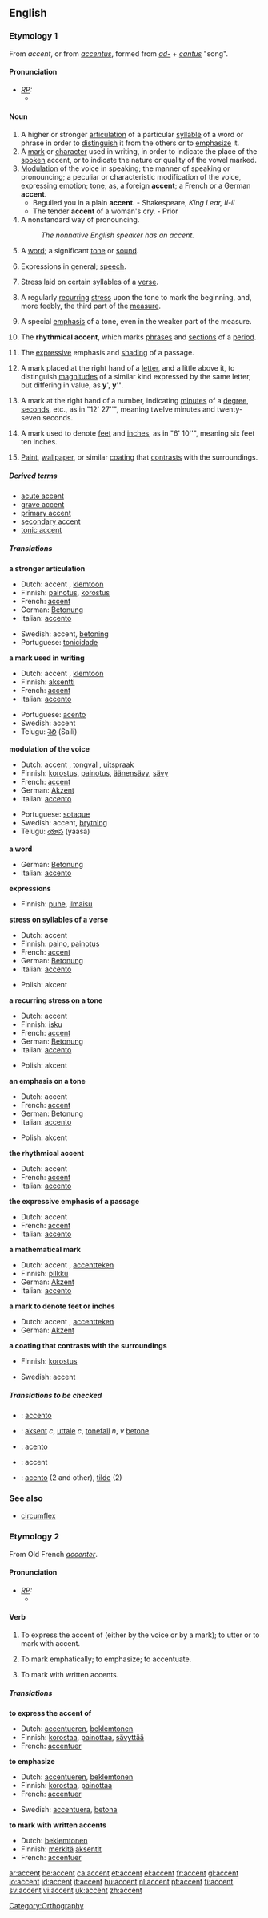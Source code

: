 ==English==

===Etymology 1===
From {{F.}} ''accent'', or from {{L.}} ''[[accentus]]'', formed from ''[[ad-]]'' + ''[[cantus]]'' "song".

====Pronunciation====
* ''[[RP]]:''
** {{IPA|/ˈæksənt/}}

====Noun====
{{en-noun}}

# A higher or stronger [[articulation]] of a particular [[syllable]] of a word or phrase in order to [[distinguish]] it from the others or to [[emphasize]] it.
# A [[mark]] or [[character]] used in writing, in order to indicate the place of the [[spoken]] accent, or to indicate the nature or quality of the vowel marked.
# [[modulation|Modulation]] of the voice in speaking; the manner of speaking or pronouncing; a peculiar or characteristic modification of the voice, expressing emotion; [[tone]]; as, a foreign '''accent'''; a French or a German '''accent'''.
#* Beguiled you in a plain '''accent'''. - Shakespeare, ''King Lear, II-ii''
#* The tender '''accent''' of a woman's cry. - Prior
# A nonstandard way of pronouncing.
#:''The nonnative English speaker has an accent.''
# A [[word]]; a significant [[tone]] or [[sound]].
# {{italbrac|in plural}} Expressions in general; [[speech]].
# {{prosody}} Stress laid on certain syllables of a [[verse]].
# {{music}} A regularly [[recur]]ring [[stress]] upon the tone to mark the beginning, and, more feebly, the third part of the [[measure]].
# {{music}} A special [[emphasis]] of a tone, even in the weaker part of the measure.
# {{music}} The '''rhythmical accent''', which marks [[phrase]]s and [[section]]s of a [[period]].
# {{music}} The [[expressive]] emphasis and [[shading]] of a passage.
# {{mathematics}} A mark placed at the right hand of a [[letter]], and a little above it, to distinguish [[magnitude]]s of a similar kind expressed by the same letter, but differing in value, as '''y'''', '''y<nowiki>''</nowiki>'''.
# {{geometry}} A mark at the right hand of a number, indicating [[minute]]s of a [[degree]], [[second]]s, etc., as in "12' 27<nowiki>''</nowiki>", meaning twelve minutes and twenty-seven seconds.
# {{engineering}} A mark used to denote [[feet]] and [[inch]]es, as in "6' 10<nowiki>''</nowiki>", meaning six feet ten inches.
# [[paint|Paint]], [[wallpaper]], or similar [[coating]] that [[contrast]]s with the surroundings.

=====Derived terms=====
*[[acute accent]]
*[[grave accent]]
*[[primary accent]]
*[[secondary accent]]
*[[tonic accent]]

=====Translations=====
'''a stronger articulation'''
{{top}}
*Dutch: accent {{n}}, [[klemtoon]] {{m}}
*Finnish: [[painotus]], [[korostus]]
*French: [[accent#French|accent]] {{m}}
*German: [[Betonung]] {{f}}
*Italian: [[accento]] {{m}}
{{mid}}
*Swedish: accent, [[betoning]]
*Portuguese: [[tonicidade]] {{m}}
{{bottom}}

'''a mark used in writing'''
{{top}}
*Dutch: accent {{n}}, [[klemtoon]] {{m}}
*Finnish: [[aksentti]]
*French: [[accent#French|accent]] {{m}}
*Italian: [[accento]] {{m}}
{{mid}}
*Portuguese: [[acento]] {{m}}
*Swedish: accent
*Telugu: [[శైలి]] (Saili)
{{bottom}}

'''modulation of the voice'''
{{top}}
*Dutch: accent {{n}}, [[tongval]] {{m}}, [[uitspraak]] {{f}}
*Finnish: [[korostus]], [[painotus]], [[äänensävy]], [[sävy]]
*French: [[accent#French|accent]] {{m}}
*German: [[Akzent]] {{m}}
*Italian: [[accento]] {{m}}
{{mid}}
*Portuguese: [[sotaque]] {{m}}
*Swedish: accent, [[brytning]]
*Telugu: [[యాస]] (yaasa)
{{bottom}}

'''a word'''
{{top}}
*German: [[Betonung]] {{f}}
*Italian: [[accento]] {{m}}
{{mid}}
{{bottom}}

'''expressions'''
{{top}}
*Finnish: [[puhe]], [[ilmaisu]]
{{mid}}
{{bottom}}

'''stress on syllables of a verse'''
{{top}}
*Dutch: accent {{n}}
*Finnish: [[paino]], [[painotus]]
*French: [[accent#French|accent]] {{m}}
*German: [[Betonung]] {{f}}
*Italian: [[accento]] {{m}}
{{mid}}
*Polish: akcent {{m}}
{{bottom}}

'''a recurring stress on a tone'''
{{top}}
*Dutch: accent {{n}}
*Finnish: [[isku]]
*French: [[accent#French|accent]] {{m}}
*German: [[Betonung]] {{f}}
*Italian: [[accento]] {{m}}
{{mid}}
*Polish: akcent {{m}}
{{bottom}}

'''an emphasis on a tone'''
{{top}}
*Dutch: accent {{n}}
*French: [[accent#French|accent]] {{m}}
*German: [[Betonung]] {{f}}
*Italian: [[accento]] {{m}}
{{mid}}
*Polish: akcent {{m}}
{{bottom}}

'''the rhythmical accent'''
{{top}}
*Dutch: accent {{n}}
*French: [[accent#French|accent]] {{m}}
*Italian: [[accento]] {{m}}
{{mid}}
{{bottom}}

'''the expressive emphasis of a passage'''
{{top}}
*Dutch: accent {{n}}
*French: [[accent#French|accent]] {{m}}
*Italian: [[accento]] {{m}}
{{mid}}
{{bottom}}

'''a mathematical mark'''
{{top}}
*Dutch: accent {{n}}, [[accentteken]] {{n}}
*Finnish: [[pilkku]]
*German: [[Akzent]] {{m}}
*Italian: [[accento]] {{m}}
{{mid}}
{{bottom}}

'''a mark to denote feet or inches'''
{{top}}
*Dutch: accent {{n}}, [[accentteken]] {{n}}
*German: [[Akzent]] {{m}}
{{mid}}
{{bottom}}

'''a coating that contrasts with the surroundings'''
{{top}}
*Finnish: [[korostus]]
{{mid}}
*Swedish: accent
{{bottom}}

=====Translations to be checked=====
{{checktrans}}
*{{ttbc|Interlingua}}: [[accento]]
*{{ttbc|Norwegian}}: [[aksent]] ''c'', [[uttale]] ''c'', [[tonefall]] ''n'', ''v'' [[betone]]
*{{ttbc|Portuguese}}: [[acento]]
*{{ttbc|Romanian}}: accent
*{{ttbc|Spanish}}: [[acento]] (2 and other), [[tilde]] (2)

===See also===
*[[circumflex]]

===Etymology 2===
From Old French ''[[accenter]]''.

====Pronunciation====
* ''[[RP]]:''
** {{IPA|/əkˈsent/}}

====Verb====
{{en-verb}}

# {{transitive}} To express the accent of (either by the voice or by a mark); to utter or to mark with accent.
# {{transitive}} To mark emphatically; to emphasize; to accentuate.
# {{transitive}} To mark with written accents.

=====Translations=====
'''to express the accent of'''
{{top}}
* Dutch: [[accentueren]], [[beklemtonen]]
*Finnish: [[korostaa]], [[painottaa]], [[sävyttää]]
*French: [[accentuer]]
{{mid}}
{{bottom}}

'''to emphasize'''
{{top}}
* Dutch: [[accentueren]], [[beklemtonen]]
*Finnish: [[korostaa]], [[painottaa]]
*French: [[accentuer]]
{{mid}}
*Swedish: [[accentuera]], [[betona]]
{{bottom}}

'''to mark with written accents'''
{{top}}
* Dutch: [[beklemtonen]]
*Finnish: [[merkitä]] [[aksentti|aksentit]]
*French: [[accentuer]]
{{mid}}
{{bottom}}


[[Category:Orthography]]

[[ar:accent]]
[[be:accent]]
[[ca:accent]]
[[et:accent]]
[[el:accent]]
[[fr:accent]]
[[gl:accent]]
[[io:accent]]
[[id:accent]]
[[it:accent]]
[[hu:accent]]
[[nl:accent]]
[[pt:accent]]
[[fi:accent]]
[[sv:accent]]
[[vi:accent]]
[[uk:accent]]
[[zh:accent]]